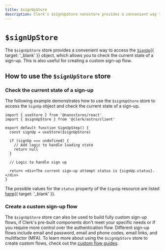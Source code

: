```yaml
---
title: $signUpStore
description: Clerk's $signUpStore nanostore provides a convenient way to access the `SignUp` object, which allows you to check the current state of a sign-up. This is also useful for creating a custom sign-up flow.
---
```


# `$signUpStore`

The `$signUpStore` store provides a convenient way to access the [`SignUp`](/docs/references/javascript/sign-up/sign-up){{ target: '_blank' }} object, which allows you to check the current state of a sign-up. This is also useful for creating a custom sign-up flow.

## How to use the `$signUpStore` store

### Check the current state of a sign-up

The following example demonstrates how to use the `$signUpStore` store to access the `SignUp` object and check the current state of a sign-up.

```tsx {{ filename: 'sign-up-step.tsx' }}
import { useStore } from '@nanostores/react'
import { $signUpStore } from '@clerk/astro/client'

export default function SignUpStep() {
  const signUp = useStore($signUpStore)

  if (signUp === undefined) {
    // Add logic to handle loading state
    return null
  }

  // Logic to handle sign up

  return <div>The current sign-up attempt status is {signUp.status}.</div>
}
```

The possible values for the `status` property of the `SignUp` resource are listed [here](/docs/references/javascript/sign-up/sign-up#properties){{ target: '_blank' }}.

### Create a custom sign-up flow

The `$signUpStore` store can also be used to build fully custom sign-up flows, if Clerk's pre-built components don't meet your specific needs or if you require more control over the authentication flow. Different sign-up flows include email and password, email and phone codes, email links, and multifactor (MFA). To learn more about using the `$signUpStore` store to create custom flows, check out the [custom flow guides](/docs/custom-flows/overview).
